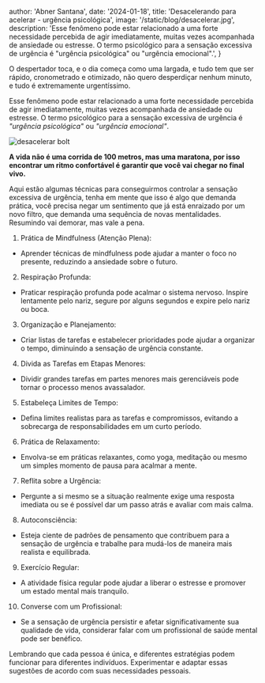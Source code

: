 
  author: 'Abner Santana',
  date: '2024-01-18',
  title: 'Desacelerando para acelerar - urgência psicológica',
  image: '/static/blog/desacelerar.jpg',
  description:
  'Esse fenômeno pode estar relacionado a uma forte necessidade percebida de agir imediatamente, muitas vezes acompanhada de ansiedade ou estresse. O termo psicológico para a sensação excessiva de urgência é "urgência psicológica" ou "urgência emocional".',
}


O despertador toca, e o dia começa como uma largada, e tudo tem que ser rápido, cronometrado e otimizado, não quero desperdiçar nenhum minuto, e tudo é extremamente urgentíssimo. 

Esse fenômeno pode estar relacionado a uma forte necessidade percebida de agir imediatamente, muitas vezes acompanhada de ansiedade ou estresse. O termo psicológico para a sensação excessiva de urgência é *"urgência psicológica"* ou *"urgência emocional"*.

<Image src={pic} alt="desacelerar bolt" />

**A vida não é uma corrida de 100 metros, mas uma maratona, por isso encontrar um ritmo confortável é garantir que você vai chegar no final vivo.**

Aqui estão algumas técnicas para conseguirmos controlar a sensação excessiva de urgência, tenha em mente que isso é algo que demanda prática, você precisa negar um sentimento que já está enraizado por um novo filtro, que demanda uma sequência de novas mentalidades. Resumindo vai demorar, mas vale a pena.

1.	Prática de Mindfulness (Atenção Plena):
- Aprender técnicas de mindfulness pode ajudar a manter o foco no presente, reduzindo a ansiedade sobre o futuro.
2.	Respiração Profunda:
- Praticar respiração profunda pode acalmar o sistema nervoso. Inspire lentamente pelo nariz, segure por alguns segundos e expire pelo nariz ou boca.
3.	Organização e Planejamento:
- Criar listas de tarefas e estabelecer prioridades pode ajudar a organizar o tempo, diminuindo a sensação de urgência constante.
4.	Divida as Tarefas em Etapas Menores:
- Dividir grandes tarefas em partes menores mais gerenciáveis pode tornar o processo menos avassalador.
5.	Estabeleça Limites de Tempo:
- Defina limites realistas para as tarefas e compromissos, evitando a sobrecarga de responsabilidades em um curto período.
6.	Prática de Relaxamento:
- Envolva-se em práticas relaxantes, como yoga, meditação ou mesmo um simples momento de pausa para acalmar a mente.
7.	Reflita sobre a Urgência:
- Pergunte a si mesmo se a situação realmente exige uma resposta imediata ou se é possível dar um passo atrás e avaliar com mais calma.
8.	Autoconsciência:
- Esteja ciente de padrões de pensamento que contribuem para a sensação de urgência e trabalhe para mudá-los de maneira mais realista e equilibrada.
9.	Exercício Regular:
- A atividade física regular pode ajudar a liberar o estresse e promover um estado mental mais tranquilo.
10.	Converse com um Profissional:
- Se a sensação de urgência persistir e afetar significativamente sua qualidade de vida, considerar falar com um profissional de saúde mental pode ser benéfico.

Lembrando que cada pessoa é única, e diferentes estratégias podem funcionar para diferentes indivíduos. Experimentar e adaptar essas sugestões de acordo com suas necessidades pessoais.
